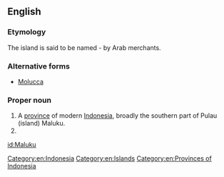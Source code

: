 ==English==
===Etymology=== 
The island is said to be named {{etyl|ar|en}} {{term|جازيرات|lang=ar}} {{term|ال|lang=ar}}- {{term|ملك|lang=ar}} by Arab merchants.
===Alternative forms===
* [[Molucca]] {{qualifier|dated}}

===Proper noun===
{{wikipedia|Maluku Islands}}
{{en-proper noun}}

# A [[province]] of modern [[Indonesia]], broadly the southern part of Pulau (island) Maluku.
# {{synonym of|Moluccas|lang=en}}

[[Category:en:Indonesia]]
[[Category:en:Islands]]
[[Category:en:Provinces of Indonesia]]

[[id:Maluku]]